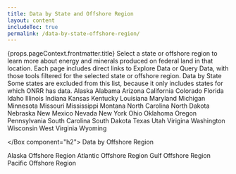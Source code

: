 ```yaml
---
title: Data by State and Offshore Region
layout: content
includeToc: true
permalink: /data-by-state-offshore-region/
---
```



<Container maxWidth="lg">
  <Typography variant="h2" component="h1">
    {props.pageContext.frontmatter.title}
  </Typography>

  <Box component="p">
    Select a state or offshore region to learn more about energy and minerals produced on federal land in that location. Each page includes direct links to <Link href="https://revenuedata.doi.gov/explore">Explore Data</Link> or <Link href="https://revenuedata.doi.gov/query">Query Data</Link>, with those tools filtered for the selected state or offshore region.
    
  </Box>

  <Box component="h2">
    Data by State
  </Box>

  <Box component="p">
    Some states are excluded from this list, because it only includes states for which ONRR has data.
  </Box>

  <Box mt={3}>
    <Grid container spacing={1}>
      <Grid item xs={6}>
        <Link href="https://revenuedata.doi.gov/explore/states/AK/">Alaska</Link>
        <Link href="https://revenuedata.doi.gov/explore/states/AL/">Alabama</Link>
        <Link href="https://revenuedata.doi.gov/explore/states/AZ/">Arizona</Link>
        <Link href="https://revenuedata.doi.gov/explore/states/CA/">California</Link>
        <Link href="https://revenuedata.doi.gov/explore/states/CO/">Colorado</Link>
        <Link href="https://revenuedata.doi.gov/explore/states/FL/">Florida</Link>
        <Link href="https://revenuedata.doi.gov/explore/states/ID/">Idaho</Link>
        <Link href="https://revenuedata.doi.gov/explore/states/IL/">Illinois</Link>
        <Link href="https://revenuedata.doi.gov/explore/states/IN/">Indiana</Link>
        <Link href="https://revenuedata.doi.gov/explore/states/KS/">Kansas</Link>
        <Link href="https://revenuedata.doi.gov/explore/states/KY/">Kentucky</Link>
        <Link href="https://revenuedata.doi.gov/explore/states/LA/">Louisiana</Link>
        <Link href="https://revenuedata.doi.gov/explore/states/MD/">Maryland</Link>
      </Grid>
      <Grid item xs={6}>
        <Link href="https://revenuedata.doi.gov/explore/states/MI/">Michigan</Link>
        <Link href="https://revenuedata.doi.gov/explore/states/MN/">Minnesota</Link>
        <Link href="https://revenuedata.doi.gov/explore/states/MO/">Missouri</Link>
        <Link href="https://revenuedata.doi.gov/explore/states/MS/">Mississippi</Link>
        <Link href="https://revenuedata.doi.gov/explore/states/MT/">Montana</Link>
        <Link href="https://revenuedata.doi.gov/explore/states/NC/">North Carolina</Link>
        <Link href="https://revenuedata.doi.gov/explore/states/ND/">North Dakota</Link>
        <Link href="https://revenuedata.doi.gov/explore/states/NE/">Nebraska</Link>
        <Link href="https://revenuedata.doi.gov/explore/states/NM/">New Mexico</Link>
        <Link href="https://revenuedata.doi.gov/explore/states/NV/">Nevada</Link>
        <Link href="https://revenuedata.doi.gov/explore/states/NY/">New York</Link>
        <Link href="https://revenuedata.doi.gov/explore/states/OH/">Ohio</Link>
        <Link href="https://revenuedata.doi.gov/explore/states/OK/">Oklahoma</Link>
      </Grid>
      <Grid item xs={6}>
        <Link href="https://revenuedata.doi.gov/explore/states/OR/">Oregon</Link>
        <Link href="https://revenuedata.doi.gov/explore/states/PA/">Pennsylvania</Link>
        <Link href="https://revenuedata.doi.gov/explore/states/SC/">South Carolina</Link>
        <Link href="https://revenuedata.doi.gov/explore/states/SD/">South Dakota</Link>
        <Link href="https://revenuedata.doi.gov/explore/states/Texas/">Texas</Link>
        <Link href="https://revenuedata.doi.gov/explore/states/UT/">Utah</Link>
        <Link href="https://revenuedata.doi.gov/explore/states/VA/">Virigina</Link>
        <Link href="https://revenuedata.doi.gov/explore/states/WA/">Washington</Link>
        <Link href="https://revenuedata.doi.gov/explore/states/WI/">Wisconsin</Link>
        <Link href="https://revenuedata.doi.gov/explore/states/WV/">West Virginia</Link>
        <Link href="https://revenuedata.doi.gov/explore/states/WY/">Wyoming</Link>
      </Grid>
    </Grid>
  </Box>

  </Box component="h2">
  Data by Offshore Region
  </Box>

  <Box mt={1}>
    <Grid container spacing={1}>
      <Grid item xs={6}>
        <Link href="https://revenuedata.doi.gov/explore/offshore-regions/alaska/">Alaska Offshore Region</Link>
        <Link href="https://revenuedata.doi.gov/explore/offshore-regions/atlantic/">Atlantic Offshore Region</Link>
        <Link href="https://revenuedata.doi.gov/explore/offshore-regions/gulf/">Gulf Offshore Region</Link>
        <Link href="https://revenuedata.doi.gov/explore/offshore-regions/pacific/">Pacific Offshore Region</Link>
      </Grid>
    </Grid>
  </Box>

</Container>

<DatabyStateButtons />

